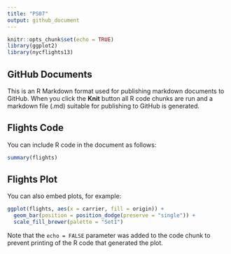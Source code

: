 ```yaml
---
title: "PS07"
output: github_document
---
```


```r
knitr::opts_chunk$set(echo = TRUE)
library(ggplot2)
library(nycflights13)
```

## **GitHub Documents**

This is an R Markdown format used for publishing markdown documents to GitHub. When you click the **Knit** button all R code chunks are run and a markdown file (.md) suitable for publishing to GitHub is generated.

## **Flights Code**
You can include R code in the document as follows:

```r
summary(flights)
```

## **Flights Plot**

You can also embed plots, for example:

```r
ggplot(flights, aes(x = carrier, fill = origin)) +
  geom_bar(position = position_dodge(preserve = "single")) +
  scale_fill_brewer(palette = "Set1")
```

Note that the `echo = FALSE` parameter was added to the code chunk to prevent printing of the R code that generated the plot.
